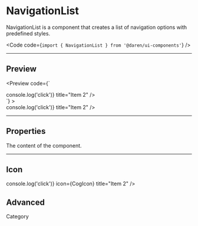 

# NavigationList

NavigationList is a component that creates a list of navigation options with
predefined styles.

<Code code={`import { NavigationList } from '@daren/ui-components'`} />

---

## Preview

<Preview
  code={`<NavigationList>
  <div className="space-y-4">
    <div className="py-1">
      <NavigationList.Item href="https://www.daren.be" title="Item 1" />
      <NavigationList.Item
        as="button"
        onClick={() => console.log('click')}
        title="Item 2"
      />
      <NavigationList.Item title="Item 3" />
    </div>
    <div className="py-1">
      <NavigationList.Item title="Item 3" />
      <NavigationList.Item title="Item 4" />
      <NavigationList.Item title="Item 5" />
    </div>
  </div>
</NavigationList>`}
>
  <NavigationList>
    <div className="space-y-4">
      <div className="py-1">
        <NavigationList.Item href="https://www.daren.be" title="Item 1" />
        <NavigationList.Item
          as="button"
          onClick={() => console.log('click')}
          title="Item 2"
        />
        <NavigationList.Item title="Item 3" />
      </div>
      <div className="py-1">
        <NavigationList.Item title="Item 3" />
        <NavigationList.Item title="Item 4" />
        <NavigationList.Item title="Item 5" />
      </div>
    </div>
  </NavigationList>
</Preview>

---

## Properties

<Properties>
  <Property
    name="children"
    type="[React.ReactNode, NavigationList.Option]"
    required
  >
    The content of the component.
  </Property>
</Properties>

---

## Icon

<Preview>
  <NavigationList>
    <div className="divide-y divide-gray-300">
      <div className="py-1">
        <NavigationList.Item
          href="https://www.daren.be"
          icon={CogIcon}
          title="Item 1"
        />
        <NavigationList.Item
          as="button"
          onClick={() => console.log('click')}
          icon={CogIcon}
          title="Item 2"
        />
        <NavigationList.Item icon={CogIcon} title="Item 3" />
      </div>
      <div className="py-1">
        <NavigationList.Item icon={CogIcon} title="Item 3" />
        <NavigationList.Item icon={CogIcon} title="Item 4" />
        <NavigationList.Item icon={CogIcon} title="Item 5" />
      </div>
    </div>
  </NavigationList>
</Preview>

## Advanced

<Preview>
  <NavigationList>
    <div className="space-y-4">
      <div className="py-1">
        <NavigationList.Item icon={CogIcon} title="Item 1" />
        <NavigationList.Item
          href="/item-2"
          title="Item 2"
          className={getNavigationItemClassName()}
        />
        <NavigationList.Item title="Item 3" />
      </div>
      <div className="py-1">
        <span
          className={getNavigationItemClassName('!bg-transparent pb-4 text-xl')}
        >
          Category
        </span>
        <NavigationList.Item title="Item 1" />
        <NavigationList.Item
          href="/item-2"
          title="Item 2"
          className={getNavigationItemClassName()}
        />
        <NavigationList.Item title="Item 3" />
      </div>
    </div>
  </NavigationList>
</Preview>
